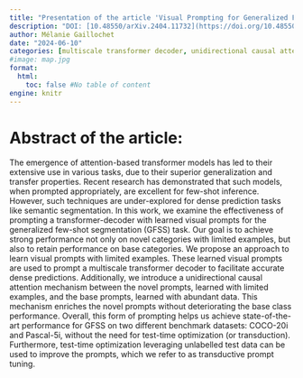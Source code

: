 ```yaml
---
title: "Presentation of the article 'Visual Prompting for Generalized Few-shot Segmentation: A Multi-scale Approach'"
description: "DOI: [10.48550/arXiv.2404.11732](https://doi.org/10.48550/arXiv.2404.11732){target='_blank'}"
author: Mélanie Gaillochet
date: "2024-06-10"
categories: [multiscale transformer decoder, unidirectional causal attention mechanism]
#image: map.jpg
format:
  html:
    toc: false #No table of content
engine: knitr
---
```


# Abstract of the article:

The emergence of attention-based transformer models has led to their extensive use in various tasks, due to their superior generalization and transfer properties. Recent research has demonstrated that such models, when prompted appropriately, are excellent for few-shot inference. However, such techniques are under-explored for dense prediction tasks like semantic segmentation. In this work, we examine the effectiveness of prompting a transformer-decoder with learned visual prompts for the generalized few-shot segmentation (GFSS) task. Our goal is to achieve strong performance not only on novel categories with limited examples, but also to retain performance on base categories. We propose an approach to learn visual prompts with limited examples. These learned visual prompts are used to prompt a multiscale transformer decoder to facilitate accurate dense predictions. Additionally, we introduce a unidirectional causal attention mechanism between the novel prompts, learned with limited examples, and the base prompts, learned with abundant data. This mechanism enriches the novel prompts without deteriorating the base class performance. Overall, this form of prompting helps us achieve state-of-the-art performance for GFSS on two different benchmark datasets: COCO-20i and Pascal-5i, without the need for test-time optimization (or transduction). Furthermore, test-time optimization leveraging unlabelled test data can be used to improve the prompts, which we refer to as transductive prompt tuning. 